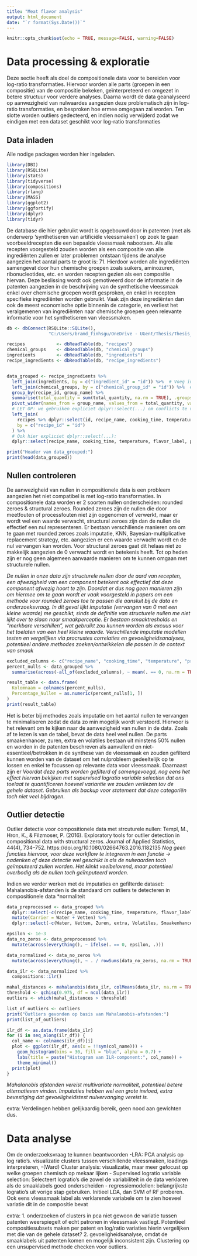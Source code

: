 ```yaml
---
title: "Meat flavor analysis"
output: html_document
date: "`r format(Sys.Date())`"
---
```


```r
knitr::opts_chunk$set(echo = TRUE, message=FALSE, warning=FALSE)
```

# Data processing & exploratie

Deze sectie heeft als doel de compositionele data voor te bereiden voor log-ratio transformaties. Hiervoor worden alle parts (groepen in een compositie) van de compositie bekeken, geïnterpreteerd en omgezet in betere structuur voor verdere analyses. Daarna wordt de data geanalyseerd op aanwezigheid van nulwaardes aangezien deze problematisch zijn in log-ratio transformaties, en besproken hoe ermee omgegaan zal worden. Ten slotte worden outliers gedecteerd, en indien nodig verwijderd zodat we eindigen met een dataset geschikt voor log-ratio transformaties

## Data inladen

Alle nodige packages worden hier ingeladen.

```r
library(DBI)
library(RSQLite)
library(stats)
library(tidyverse)
library(compositions) 
library(rlang)
library(MASS)       
library(ggplot2)
library(ggfortify)   
library(dplyr)
library(tidyr) 
```

De database die hier gebruikt wordt is opgebouwd door in patenten (met als onderwerp 'synthetiseren van artificiële vleessmaken') op zoek te gaan voorbeeldrecepten die een bepaalde vleessmaak nabootsen. Als alle recepten voorgesteld zouden worden als een compositie van alle ingrediënten zullen er later problemen ontstaan tijdens de analyse aangezien het aantal parts te groot is: 71. Hierdoor worden alle ingrediënten samengevat door hun chemische groepen zoals suikers, aminozuren, ribonucleotides, etc. en worden recepten gezien als een compositie hiervan. Deze beslissing wordt ook gemotiveerd door de informatie in de patenten aangezien in de beschrijving van de synthetische vleessmaak enkel over chemische groepen wordt gesproken, en enkel in recepten specifieke ingrediënten worden gebruikt. Vaak zijn deze ingrediënten dan ook de meest economische optie binnenin de categorie, en verliest het veralgemenen van ingrediënten naar chemische groepen geen relevante informatie voor het synthetiseren van vleessmaken.

```r
db <- dbConnect(RSQLite::SQLite(), 
                "C:/Users/bramd_finhsgu/OneDrive - UGent/Thesis/Thesis_bestanden/recipes9.db")

recipes            <- dbReadTable(db, "recipes")
chemical_groups    <- dbReadTable(db, "chemical_groups")
ingredients        <- dbReadTable(db, "ingredients")
recipe_ingredients <- dbReadTable(db, "recipe_ingredients")


data_grouped <- recipe_ingredients %>%
  left_join(ingredients, by = c("ingredient_id" = "id")) %>%  # Voeg ingrediënten toe
  left_join(chemical_groups, by = c("chemical_group_id" = "id")) %>%  # Voeg chemische groepen toe
  group_by(recipe_id, group_name) %>%
  summarise(total_quantity = sum(total_quantity, na.rm = TRUE), .groups = "drop") %>%
  pivot_wider(names_from = group_name, values_from = total_quantity, values_fill = 0) %>%
  # LET OP: we gebruiken expliciet dplyr::select(...) om conflicts te vermijden
  left_join(
    recipes %>% dplyr::select(id, recipe_name, cooking_time, temperature, flavor_label, preparation), 
    by = c("recipe_id" = "id")
  ) %>%
  # Ook hier expliciet dplyr::select(...):
  dplyr::select(recipe_name, cooking_time, temperature, flavor_label, preparation, everything(), -recipe_id)

print("Header van data_grouped:")
print(head(data_grouped))
```

## Nullen controleren

De aanwezigheid van nullen in compositionele data is een probleem aangezien het niet compatibel is met log-ratio transformaties. In compositionele data worden er 2 soorten nullen onderscheiden: rounded zeroes & structural zeroes. Rounded zeroes zijn de nullen die door meetfouten of processfouten niet zijn opgenomen of verwerkt, maar er wordt wel een waarde verwacht, structural zeroes zijn dan de nullen die effectief een nul representeren. Er bestaan verschillende manieren om om te gaan met rounded zeroes zoals imputatie, KNN, Bayesian-multiplicative replacement strategy, etc. aangezien er een waarde verwacht wordt en de nul vervangen kan worden. Voor structural zeroes gaat dit helaas niet zo makkelijk aangezien de 0 verwacht wordt en betekenis heeft. Tot op heden zijn er nog geen algemeen aanvaarde manieren om te kunnen omgaan met structurele nullen.

*De nullen in onze data zijn structurele nullen door de aard van recepten, een afwezigheid van een component betekent ook effectief dat deze component afwezig hoort te zijn. Doordat er dus nog geen manieren zijn om hiermee om te gaan wordt er vaak voorgesteld in papers om een methode voor rounded zeroes toe te passen die aansluit bij de data en onderzoeksvraag. In dit geval lijkt imputatie (vervangen van 0 met een kleine waarde) me geschikt, sinds de definitie van structurele nullen me niet lijkt over te slaan naar smaakperceptie. Er bestaan smaaktresholds en "merkbare verschillen", wat gebruikt zou kunnen worden als excuus voor het toelaten van een heel kleine waarde.*
*Verschillende imputatie modellen testen en vergelijken via procrustes correlaties en gevoeligheidsanalyses, potentieel andere methodes zoeken/ontwikkelen die passen in de context van smaak*

```r
excluded_columns <- c("recipe_name", "cooking_time", "temperature", "preparation", "flavor_label")
percent_nulls <- data_grouped %>%
  summarise(across(-all_of(excluded_columns), ~ mean(. == 0, na.rm = TRUE) * 100))

result_table <- data.frame(
  Kolomnaam = colnames(percent_nulls),
  Percentage_Nullen = as.numeric(percent_nulls[1, ])
)
print(result_table)
```

Het is beter bij methodes zoals imputatie om het aantal nullen te vervangen te minimaliseren zodat de data zo min mogelijk wordt verstoord. Hiervoor is het relevant om te kijken naar de aanwezigheid van nullen in de data.
Zoals af te lezen is van de tabel, bevat de data heel veel nullen. De parts smaakenhancer, zuren, extra en volatiles bestaan uit minstens 50% nullen en worden in de patenten beschreven als aanvullend en niet-essentieel/betrokken in de synthese van de vleessmaak en zouden gefilterd kunnen worden van de dataset om het nulprobleem gedeeltelijk op te lossen en enkel te focussen op relevante data voor vleessmaak.
Daarnaast zijn er 
*Voordat deze parts worden gefilterd of samengevoegd, nog eens het effect hiervan bekijken met supervised logratio variable selection dat ons toelaat te quantificeren hoeveel variantie we zouden verliezen tov de gehele dataset. Gebruiken als backup voor statement dat deze categoriën toch niet veel bijdragen.*

## Outlier detectie

Outlier detectie voor compositionele data met strcuturele nullen:
Templ, M., Hron, K., & Filzmoser, P. (2016). Exploratory tools for outlier detection in compositional data with structural zeros. Journal of Applied Statistics, 44(4), 734–752. https://doi.org/10.1080/02664763.2016.1182135
*Nog geen functies hiervoor, voor deze workflow te integreren in een functie -> nadenken of deze detectie wel geschikt is als de nulwaarden toch geïmputeerd zullen worden. Het klinkt veelbelovend, maar potentieel overbodig als de nullen toch geïmputeerd worden.*

Indien we verder werken met de imputaties en gefilterde dataset:
Mahalanobis-afstanden is de standaard om outliers te detecteren in compositionele data 
*normaliteit 

```r
data_preprocessed <- data_grouped %>%
  dplyr::select(-c(recipe_name, cooking_time, temperature, flavor_label, preparation)) %>%
  mutate(Carrier = Water + Vetten) %>%  
  dplyr::select(-c(Water, Vetten, Zuren, extra, Volatiles, Smaakenhancer))

epsilon <- 1e-3
data_no_zeros <- data_preprocessed %>%
  mutate(across(everything(), ~ ifelse(. == 0, epsilon, .)))

data_normalized <- data_no_zeros %>%
  mutate(across(everything(), ~ . / rowSums(data_no_zeros, na.rm = TRUE)))

data_ilr <- data_normalized %>%
  compositions::ilr()

mahal_distances <- mahalanobis(data_ilr, colMeans(data_ilr, na.rm = TRUE), cov(data_ilr, use = "pairwise.complete.obs"))
threshold <- qchisq(0.975, df = ncol(data_ilr))  
outliers <- which(mahal_distances > threshold)  

list_of_outliers <- outliers
print("Outliers gevonden op basis van Mahalanobis-afstanden:")
print(list_of_outliers)

ilr_df <- as.data.frame(data_ilr)
for (i in seq_along(ilr_df)) {
  col_name <- colnames(ilr_df)[i]  
  plot <- ggplot(ilr_df, aes(x = !!sym(col_name))) +
    geom_histogram(bins = 30, fill = "blue", alpha = 0.7) +
    labs(title = paste("Histogram van ILR-component:", col_name)) +
    theme_minimal()
  print(plot)
}
```
*Mahalanobis afstanden vereist multivariate normaliteit, potentieel betere alternatieven vinden. Imputaties hebben wel een grote invloed, extra bevestiging dat gevoeligheidstest nulvervanging vereist is.*

extra: Verdelingen hebben gelijkaardig bereik, geen nood aan gewichten dus.

# Data analyse

Om de onderzoeksvraag te kunnen beantwoorden 
-LRA: PCA analysis op log ratio's. visualizatie clusters tussen verschillende vleessmaken, loadings interpreteren, 
-(Ward) Cluster analysis: visualizatie, maar meer gefocust op welke groepen chemisch op mekaar lijken
- Supervised logratio variable selection: Selecteert logratio’s die zowel de variabiliteit in de data verklaren als de smaaklabels goed onderscheiden
- regressiemodellen: belangrijkste logratio's uit vorige stap gebruiken. Initieel LDA, dan SVM of RF proberen. Ook eens vleessmaak label als verklarende variabele om te zien hoeveel variatie dit in de compositie bevat

extra: 
1. onderzoeken of clusters in pca niet gewoon de variatie tussen patenten weerspiegelt of echt patronen in vleessmaak vastlegt. Potentieel compositiesubsets maken per patent en log/ratio variaties hierin vergelijken met die van de gehele dataset?
2. gevoeligheidsanalyse, omdat de smaaklabels uit patenten komen en mogelijk inconsistent zijn. Clustering op een unsupervised methode checken voor outliers.